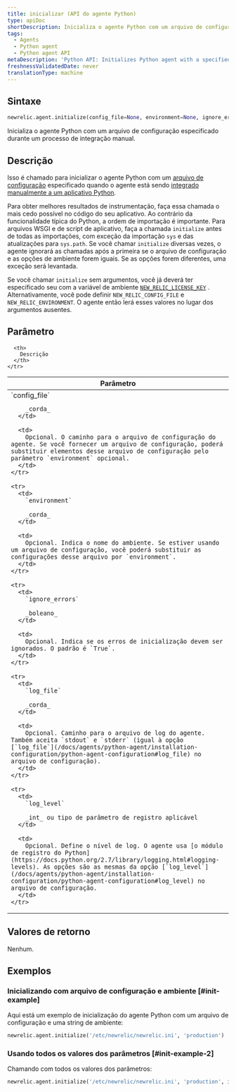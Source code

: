 ```yaml
---
title: inicializar (API do agente Python)
type: apiDoc
shortDescription: Inicializa o agente Python com um arquivo de configuração especificado durante um processo de integração manual.
tags:
  - Agents
  - Python agent
  - Python agent API
metaDescription: 'Python API: Initializes Python agent with a specified config file during the manual integration process.'
freshnessValidatedDate: never
translationType: machine
---
```


## Sintaxe

```py
newrelic.agent.initialize(config_file=None, environment=None, ignore_errors=None, log_file=None, log_level=None)
```

Inicializa o agente Python com um arquivo de configuração especificado durante um processo de integração manual.

## Descrição

Isso é chamado para inicializar o agente Python com um [arquivo de configuração](/docs/agents/python-agent/installation-configuration/python-agent-configuration#agent-configuration-file) especificado quando o agente está sendo [integrado manualmente a um aplicativo Python](/docs/agents/python-agent/installation-configuration/python-agent-integration#manual-integration).

Para obter melhores resultados de instrumentação, faça essa chamada o mais cedo possível no código do seu aplicativo. Ao contrário da funcionalidade típica do Python, a ordem de importação é importante. Para arquivos WSGI e de script de aplicativo, faça a chamada `initialize` antes de todas as importações, com exceção da importação `sys` e das atualizações para `sys.path`. Se você chamar `initialize` diversas vezes, o agente ignorará as chamadas após a primeira se o arquivo de configuração e as opções de ambiente forem iguais. Se as opções forem diferentes, uma exceção será levantada.

Se você chamar `initialize` sem argumentos, você já deverá ter especificado seu <InlinePopover type="licenseKey"/>com a variável de ambiente [`NEW_RELIC_LICENSE_KEY`](/docs/agents/python-agent/installation-configuration/python-agent-configuration#license_key) . Alternativamente, você pode definir `NEW_RELIC_CONFIG_FILE` e `NEW_RELIC_ENVIRONMENT`. O agente então lerá esses valores no lugar dos argumentos ausentes.

## Parâmetro

<table>
  <thead>
    <tr>
      <th width="25%">
        Parâmetro
      </th>

      <th>
        Descrição
      </th>
    </tr>
  </thead>

  <tbody>
    <tr>
      <td>
        `config_file`

        _corda_
      </td>

      <td>
        Opcional. O caminho para o arquivo de configuração do agente. Se você fornecer um arquivo de configuração, poderá substituir elementos desse arquivo de configuração pelo parâmetro `environment` opcional.
      </td>
    </tr>

    <tr>
      <td>
        `environment`

        _corda_
      </td>

      <td>
        Opcional. Indica o nome do ambiente. Se estiver usando um arquivo de configuração, você poderá substituir as configurações desse arquivo por `environment`.
      </td>
    </tr>

    <tr>
      <td>
        `ignore_errors`

        _boleano_
      </td>

      <td>
        Opcional. Indica se os erros de inicialização devem ser ignorados. O padrão é `True`.
      </td>
    </tr>

    <tr>
      <td>
        `log_file`

        _corda_
      </td>

      <td>
        Opcional. Caminho para o arquivo de log do agente. Também aceita `stdout` e `stderr` (igual à opção [`log_file`](/docs/agents/python-agent/installation-configuration/python-agent-configuration#log_file) no arquivo de configuração).
      </td>
    </tr>

    <tr>
      <td>
        `log_level`

        _int_ ou tipo de parâmetro de registro aplicável
      </td>

      <td>
        Opcional. Define o nível de log. O agente usa [o módulo de registro do Python](https://docs.python.org/2.7/library/logging.html#logging-levels). As opções são as mesmas da opção [`log_level`](/docs/agents/python-agent/installation-configuration/python-agent-configuration#log_level) no arquivo de configuração.
      </td>
    </tr>
  </tbody>
</table>

## Valores de retorno

Nenhum.

## Exemplos

### Inicializando com arquivo de configuração e ambiente [#init-example]

Aqui está um exemplo de inicialização do agente Python com um arquivo de configuração e uma string de ambiente:

```py
newrelic.agent.initialize('/etc/newrelic/newrelic.ini', 'production')
```

### Usando todos os valores dos parâmetros [#init-example-2]

Chamando com todos os valores dos parâmetros:

```py
newrelic.agent.initialize('/etc/newrelic/newrelic.ini', 'production', ignore_errors=False, log_file='/var/log/newrelic.log', log_level=logging.DEBUG)
```
